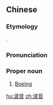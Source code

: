 ==Chinese==
{{zh-forms}}
{{wikipedia|lang=zh}}

===Etymology===
{{bor|zh|en|Boeing}}.

===Pronunciation===
{{zh-pron
|m=Bōyīn
|c=bo1 jam1
|c-t=bo1 yim1,bo1 yim1*
|cat=pn
}}

===Proper noun===
{{zh-proper noun}}

# [[Boeing]]

[[hu:波音]]
[[zh:波音]]